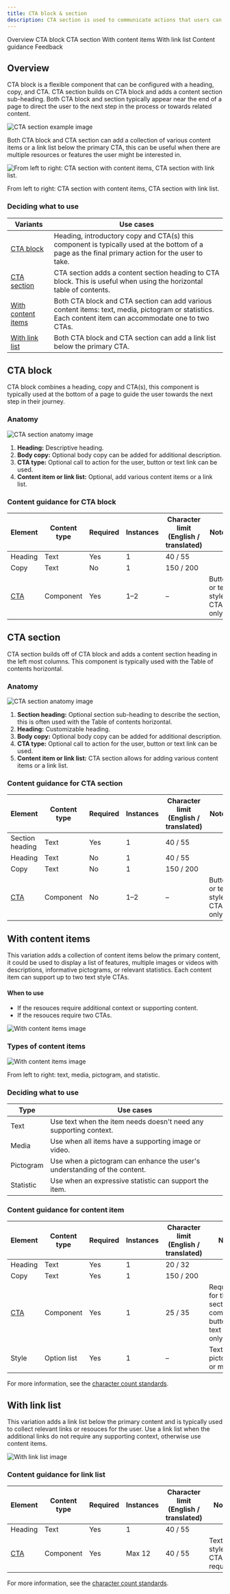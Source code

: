 ```yaml
---
title: CTA block & section
description: CTA section is used to communicate actions that users can take along with some information that is relevant to the actions.
---
```



<ComponentDescription name="CTA section" type="layout" />

<AnchorLinks>

<AnchorLink>Overview</AnchorLink>
<AnchorLink>CTA block</AnchorLink>
<AnchorLink>CTA section</AnchorLink>
<AnchorLink>With content items</AnchorLink>
<AnchorLink>With link list</AnchorLink>
<AnchorLink>Content guidance</AnchorLink>
<AnchorLink>Feedback</AnchorLink>

</AnchorLinks>

## Overview

CTA block is a flexible component that can be configured with a heading, copy, and CTA. CTA section builds on CTA block and adds a content section sub-heading. Both CTA block and section typically appear near the end of a page to direct the user to the next step in the process or towards related content.

<Row>
<Column colMd={8} colLg={8}>

![CTA section example image](../../images/component/cta-section/cta-section--overview.jpg)

</Column>
</Row>

Both CTA block and CTA section can add a collection of various content items or a link list below the primary CTA, this can be useful when there are multiple resources or features the user might be interested in.

<Row>
<Column colMd={8} colLg={8}>

![From left to right: CTA section with content items, CTA section with link list.](../../images/component/cta-section/cta-section--overview--mini-comp.jpg)

<Caption>
  From left to right: CTA section with content items, CTA section with link
  list.
</Caption>

</Column>
</Row>

### Deciding what to use

| Variants                                  | Use cases                                                                                                                                              |
| ----------------------------------------- | ------------------------------------------------------------------------------------------------------------------------------------------------------ |
| [CTA block](#cta-block)                   | Heading, introductory copy and CTA(s) this component is typically used at the bottom of a page as the final primary action for the user to take.       |
| [CTA section](#cta-section)               | CTA section adds a content section heading to CTA block. This is useful when using the horizontal table of contents.                                   |
| [With content items](#with-content-items) | Both CTA block and CTA section can add various content items: text, media, pictogram or statistics. Each content item can accommodate one to two CTAs. |
| [With link list](#with-link-list)         | Both CTA block and CTA section can add a link list below the primary CTA.                                                                              |

## CTA block

CTA block combines a heading, copy and CTA(s), this component is typically used at the bottom of a page to guide the user towards the next step in their journey.

### Anatomy

<Row>
<Column colMd={8} colLg={8}>

![CTA section anatomy image](../../images/component/cta-block/cta-block--anatomy.jpg)

</Column>
</Row>

1. **Heading:** Descriptive heading.
2. **Body copy:** Optional body copy can be added for additional description.
3. **CTA type:** Optional call to action for the user, button or text link can be used.
4. **Content item or link list:** Optional, add various content items or a link list.

### Content guidance for CTA block

| Element                                                           | Content type | Required | Instances | Character limit <br/>(English / translated) | Notes                          |
| ----------------------------------------------------------------- | ------------ | -------- | --------- | ------------------------------------------- | ------------------------------ |
| Heading                                                           | Text         | Yes      | 1         | 40 / 55                                     |                                |
| Copy                                                              | Text         | No       | 1         | 150 / 200                                   |                                |
| [CTA](https://www.ibm.com/standards/carbon/components/cta#button) | Component    | Yes      | 1–2       | –                                           | Button or text style CTA only. |

## CTA section

CTA section builds off of CTA block and adds a content section heading in the left most columns. This component is typically used with the Table of contents horizontal.

### Anatomy

<Row>
<Column colMd={8} colLg={8}>

![CTA section anatomy image](../../images/component/cta-section/cta-section--anatomy.jpg)

</Column>
</Row>

1. **Section heading:** Optional section sub-heading to describe the section, this is often used with the Table of contents horizontal.
2. **Heading:** Customizable heading.
3. **Body copy:** Optional body copy can be added for additional description.
4. **CTA type:** Optional call to action for the user, button or text link can be used.
5. **Content item or link list:** CTA section allows for adding various content items or a link list.

<ResourceLinks name="CTA section" type="layout" />

### Content guidance for CTA section

| Element                                                           | Content type | Required | Instances | Character limit <br/>(English / translated) | Notes                          |
| ----------------------------------------------------------------- | ------------ | -------- | --------- | ------------------------------------------- | ------------------------------ |
| Section heading                                                   | Text         | Yes      | 1         | 40 / 55                                     |                                |
| Heading                                                           | Text         | No       | 1         | 40 / 55                                     |                                |
| Copy                                                              | Text         | No       | 1         | 150 / 200                                   |                                |
| [CTA](https://www.ibm.com/standards/carbon/components/cta#button) | Component    | No       | 1–2       | –                                           | Button or text style CTA only. |

## With content items

This variation adds a collection of content items below the primary content, it could be used to display a list of features, multiple images or videos with descriptions, informative pictograms, or relevant statistics. Each content item can support up to two text style CTAs.

#### When to use

- If the resouces require additional context or supporting content.
- If the resouces require two CTAs.

<Row>
<Column colMd={8} colLg={8}>

![With content items image](../../images/component/cta-section/cta-section--content-items.jpg)

</Column>
</Row>

### Types of content items

<Row>
<Column colMd={8} colLg={8}>

![With content items image](../../images/component/cta-section/cta-section--content-items-4-up.jpg)

<Caption>From left to right: text, media, pictogram, and statistic.</Caption>

</Column>
</Row>

### Deciding what to use

| Type      | Use cases                                                                 |
| --------- | ------------------------------------------------------------------------- |
| Text      | Use text when the item needs doesn't need any supporting context.         |
| Media     | Use when all items have a supporting image or video.                      |
| Pictogram | Use when a pictogram can enhance the user's understanding of the content. |
| Statistic | Use when an expressive statistic can support the item.                    |

### Content guidance for content item

| Element                                                    | Content type | Required | Instances | Character limit <br/>(English / translated) | Notes                                                              |
| ---------------------------------------------------------- | ------------ | -------- | --------- | ------------------------------------------- | ------------------------------------------------------------------ |
| Heading                                                    | Text         | Yes      | 1         | 20 / 32                                     |                                                                    |
| Copy                                                       | Text         | Yes      | 1         | 150 / 200                                   |                                                                    |
| [CTA](https://www.ibm.com/standards/carbon/components/cta) | Component    | Yes      | 1         | 25 / 35                                     | Required for the CTA section component, button or text style only. |
| Style                                                      | Option list  | Yes      | 1         | –                                           | Text, stats, pictogram, or media.                                  |

For more information, see the [character count standards](https://www.ibm.com/standards/carbon/guidelines/content#character-count-standards).

## With link list

This variation adds a link list below the primary content and is typically used to collect relevant links or resouces for the user. Use a link list when the additional links do not require any supporting context, otherwise use content items.

<Row>
<Column colMd={8} colLg={8}>

![With link list image](../../images/component/cta-block/cta-block--link-list.jpg)

</Column>
</Row>

### Content guidance for link list

| Element                                                     | Content type | Required | Instances | Character limit <br/>(English / translated) | Notes                       |
| ----------------------------------------------------------- | ------------ | -------- | --------- | ------------------------------------------- | --------------------------- |
| Heading                                                     | Text         | Yes      | 1         | 40 / 55                                     |                             |
| [CTA](https://www.ibm.com/standards/carbon/components/cta/) | Component    | Yes      | Max 12    | 40 / 55                                     | Text style CTA is required. |

For more information, see the [character count standards](https://www.ibm.com/standards/carbon/guidelines/content#character-count-standards).

<ComponentFooter name="CTA section" type="layout" />
